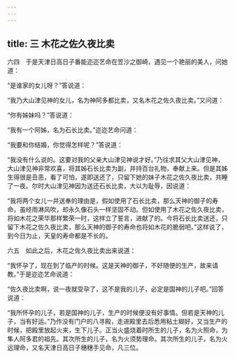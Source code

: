 ```yaml
---
---
---
```

title: 三 木花之佐久夜比卖
---




六四　于是天津日高日子番能迩迩艺命在笠沙之御崎，遇见一个艳丽的美人，问她道：

“是谁家的女儿呀？”答说道：

“我乃大山津见神的女儿，名为神阿多都比卖，又名木花之佐久夜比卖。”又问道：

“你有姊妹吗？”答说道：

“我有一个阿姊，名为石长比卖。”迩迩艺命问道：

“我要和你结婚，你觉得怎样呢？”答说道：

“我没有什么说的。这要对我的父亲大山津见神说才好。”乃往求其父大山津见神，大山津见神非常欢喜，将其姊石长比卖为副，并持百台礼物，奉献上来。但是其姊生得很是丑恶，看了可怕，遂即送还了，只留下她的妹子木花之佐久夜比卖，共睡了一夜。尔时大山津见神因为送还石长比卖，大以为耻辱，因说道：

“我将两个女儿一并送奉的理由是，假如使用了石长比卖，那么天神的御子的寿命，虽经雨淋风吹，却永久像石头一样坚固不动。但如使用了木花之佐久夜比卖，将如木花之荣华那样繁荣一时，这样立了誓言，进献了的。今将石长比卖送还，只留下木花之佐久夜比卖，那么天神的御子的寿命也将如木花的脆弱吧。”这样说了，到今日为止，天皇的寿命都是不长的。

六五　如此之后，木花之佐久夜比卖出来说道：

“我怀孕了，现在到了临产的时候。这是天神的御子，不好随便的生产，故来请教。”于是迩迩艺命说道：

“佐久夜比卖啊，说一夜就受孕了，这不是我的儿子，必定是国神的儿子吧。”回答说道：

“我所怀孕的儿子，若是国神的儿子，生产的时候便没有好事情。但若是天神的儿子，当有好运。”乃作没有门户的八寻殿，走进殿里去后悉用粘土糊好，又当生产的时候，把殿里放起火来，生下儿子。正当火盛烧着时所生的儿子，名为火照命，为隼人阿多君的祖先。其次所生的儿子，名为火须势理命。其次所生的儿子，名为火远理命，又名天津日高日子穗穗手见命，凡三位。
